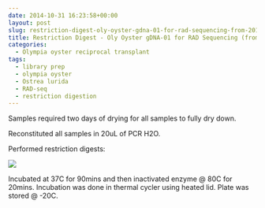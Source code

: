 ```yaml
---
date: 2014-10-31 16:23:58+00:00
layout: post
slug: restriction-digest-oly-oyster-gdna-01-for-rad-sequencing-from-20141029
title: Restriction Digest - Oly Oyster gDNA-01 for RAD Sequencing (from 20141029)
categories:
  - Olympia oyster reciprocal transplant
tags:
  - library prep
  - olympia oyster
  - Ostrea lurida
  - RAD-seq
  - restriction digestion
---
```


Samples required two days of drying for all samples to fully dry down.

Reconstituted all samples in 20uL of PCR H2O.

Performed restriction digests:

![](https://eagle.fish.washington.edu/Arabidopsis/20141031%20-%20OlyRADdigests.JPG)

Incubated at 37C for 90mins and then inactivated enzyme @ 80C for 20mins. Incubation was done in thermal cycler using heated lid. Plate was stored @ -20C.
